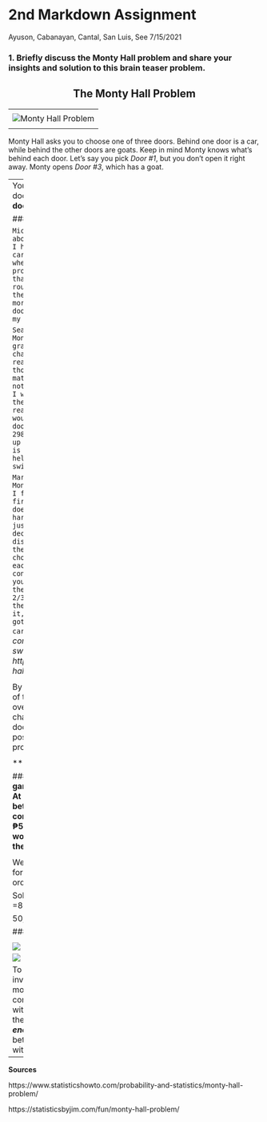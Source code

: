 2nd Markdown Assignment
================
Ayuson, Cabanayan, Cantal, San Luis, See
7/15/2021


### __1. Briefly discuss the Monty Hall problem and share your insights and solution to this brain teaser problem.__


<center>
<h2>
The Monty Hall Problem
</h2>
</center>
---
<center>
<img src="https://rss.onlinelibrary.wiley.com/cms/asset/8ebcd8a4-8ed5-4fc5-a1e5-1267cf97dcf3/sign696-gra-0001-m.jpg" alt="Monty Hall Problem"/>
</center>
---

Monty Hall asks you to choose one of three doors. Behind one door is a car, while behind the other doors are goats. Keep in mind Monty knows what's behind each door. Let's say you pick _Door #1_, but you don't open it right away. Monty opens _Door #3_, which has a goat.

---
<center>
<img src="https://upload.wikimedia.org/wikipedia/commons/thumb/3/3f/Monty_open_door.svg/1200px-Monty_open_door.svg.png" width="400" class="center"/>
</center>
---
You are now given the chance to switch doors. **Is it to your advantage to switch doors?**

### __Insights__
```
Ivan Cabanayan: After initially reading the problem, I was inclined to answer that switching doors would not give any advantage to winning the car. Since two doors remained, it was only a 50-50 chance to win the car or the goat. However, this was a mistake because I did not consider the first part of initially choosing among the three doors.
```

```
Mica Cantal: When I first found out about this brain teaser, I thought that I had an equal chance of winning the car since I had 2 choices left. But when I researched more about the problem and dwelled on it, I found out that if I didn't switch, I only had roughly 1/3 chance of being able to win the car. This then means that I had more chances of winning if I switched doors. So I now believe that it is to my advantage to switch doors.
```
```
Jed San Luis: As I read the Monty Hal problem I began to question how I would be able to guess which door has the car behind it. Although, as I am given the information that Monty Hall has the knowledge of where the car is and he opens one door to even out the chances, I can't help but be doubtful of whether I should switch doors. This is considering that his move might be a bluff to scare me off and switch doors because I initially chose correctly, or the other way around. However, I stil believe that the option to switch doors is an advantage for the number of choices have diminished and the rate of success in choosing the right door has increased.
```

```
Sean Jacob See: When I first read the Monty Hall problem, I coudln't quite grasp the logic behind having a better chance when switching doors. This really confused me for a long time. I thought to myself that it wouldn't matter whether one door was removed or not. But as I continues to read on it, I was faced with a dillema wherein there are 300 doors instead. This really put my mind to the test as you would have 1/300 chance in getting the door correct at the start. However, as 298 doors were removed, this would push up the probability that the other door is correct significantly. This really helped me understand the logic behind switching doors.
```

```
Marc Ayuson: I came across with the Monty Hall Problem a long time ago and I found it really interesting. At first, I thought switching or staying does not really matter because it is hard to think that the odds will change just because of 1 door goat reveal. I decided to find a simulator online and discovered that the chances of winning the car is higher if you switched your choice. This is because at the start, each door has a 1/3 chance of containing the car. When you picked your door with a 1/3 chance of winning, the other unpicked doors are counted as 2/3. When the host revealed that one of the unpicked doors has a goat inside it, the remaining unpicked door still got the 2/3 chance of containing the car.
```
*I used this online simulator and conducted 64 tries each for staying and switching. https://www.mathwarehouse.com/monty-hall-simulation-online/ *

<center>
<img src="https://scontent.fcrk3-1.fna.fbcdn.net/v/t1.15752-9/217397061_229157429060316_492602764538628609_n.png?_nc_cat=100&ccb=1-3&_nc_sid=ae9488&_nc_eui2=AeH39k2i89OEXFm3hD7hqQF3BwTq5jp9GuMHBOrmOn0a45jtEBZpRQ5fU1I6M6MlAoeZ_5-ReHjbtj4_oolnGt-b&_nc_ohc=AWnkVj_8pxEAX_MES1Q&_nc_ht=scontent.fcrk3-1.fna&oh=0b00895abc5449ffcc9fc5ddf7021215&oe=60F5A1AF" width="500" class="center"/>
</center>



By considering the door picked at the start of the problem in the computation, we overcome the statistical illusion of a 50% chance of winning based on the last two doors. Below is a table summarizing all 9 possible outcomes of the Monty Hall problem.


<center>
<img src="https://scontent.fmnl4-2.fna.fbcdn.net/v/t1.15752-9/217845028_1897685927056675_3253868070866213798_n.png?_nc_cat=101&ccb=1-3&_nc_sid=ae9488&_nc_eui2=AeEVpBBcmHFFPiU2oxslGqTMisXWxAVi9gaKxdbEBWL2BnBq4yADne7lffQuCHke2mpYxsY_CLNL7N-crz7LE0GZ&_nc_ohc=_PATNv8stD0AX-yZSH2&tn=DfyVncDh1HuZnHEh&_nc_ht=scontent.fmnl4-2.fna&oh=849d39285cb96b25b6904bffffd64337&oe=60F64387" width="500" class="center"/>
</center>

***

### __2. One of the most popular major games of PCSO is the Ultra Lotto 6/58. At ₱20 per ticket, how much would a bettor spend to cover all of the possible combinations. Would the grand prize of ₱50 million cover all the expenses or it would simply incur a massive loss on the bettor?__

<center>
<img src="https://www.panaynews.net/wp-content/uploads/2018/09/LOTTO-BALLS.jpg" width="500" class="center"/>
</center>

We used computation because the order for the PCSO Lotto does not require an order.


Solution: 58 C 6
=40,475,358 x 20 
=809,507,160 

50,000,000<809,507,160

### Chances of Winning

<center>
![](https://vectr.com/tmp/b2DMkLA6CD/b18jQKQebD.svg?width=700&height=100&select=b18jQKQebDpage0&fbclid=IwAR01SEsa7UwNQFXlwH5_usKl2P_LV_eqMIqLmFfpL5-5zN26zp02e-qySyc)

![](https://vectr.com/tmp/a6H2WZrPgt/ckKmnO51.svg?width=640&height=100&select=ckKmnO51page0&fbclid=IwAR2O0W7Cb9duy7n9dWiQQLuRR1zTnR9PiMD2v5HPGQXi8a5IRf6-NL4WP6U)

![](https://vectr.com/tmp/br32hr0Fo/e146WMgpHK.svg?width=480&height=200&select=e146WMgpHKpage0&fbclid=IwAR0i1X7AmCPTd_9vtwV1xnBqQRAAJzJKt0plVf3DV5yFv9xnhkD65nPmXac)
</center>

To conclude the bettor would most likely invest a large amount of both time and money to win the lottery, basing on the computations, the bettor would be met with a massive loss that even if they hit the jackpot of 50 million, ***it would not be enough compensation***. This is unless the bettor would defy all odds and win earlier with spending less tickets.

---

**Sources**

https://www.statisticshowto.com/probability-and-statistics/monty-hall-problem/

https://statisticsbyjim.com/fun/monty-hall-problem/
